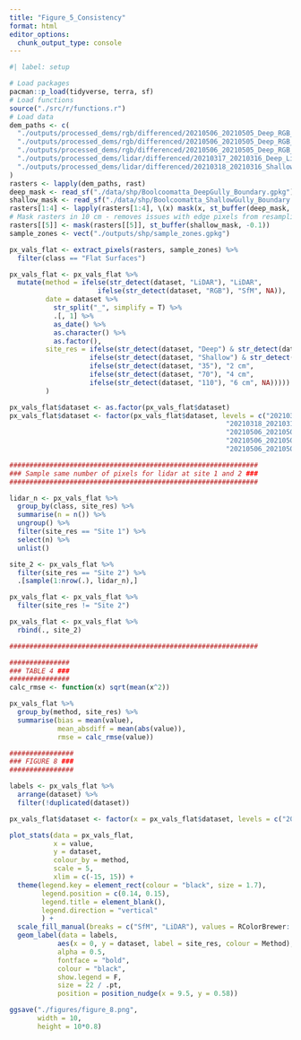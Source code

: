 ```yaml
---
title: "Figure_5_Consistency"
format: html
editor_options: 
  chunk_output_type: console
---
```


```r
#| label: setup

# Load packages
pacman::p_load(tidyverse, terra, sf)
# Load functions
source("./src/r/functions.r") 
# Load data
dem_paths <- c(
  "./outputs/processed_dems/rgb/differenced/20210506_20210505_Deep_RGB_35_diff.tif",
  "./outputs/processed_dems/rgb/differenced/20210506_20210505_Deep_RGB_70_diff.tif",
  "./outputs/processed_dems/rgb/differenced/20210506_20210505_Deep_RGB_110_diff.tif",
  "./outputs/processed_dems/lidar/differenced/20210317_20210316_Deep_LiDAR_diff.tif",
  "./outputs/processed_dems/lidar/differenced/20210318_20210316_Shallow_LiDAR_diff.tif"
)
rasters <- lapply(dem_paths, rast)
deep_mask <- read_sf("./data/shp/Boolcoomatta_DeepGully_Boundary.gpkg")
shallow_mask <- read_sf("./data/shp/Boolcoomatta_ShallowGully_Boundary.gpkg")
rasters[1:4] <- lapply(rasters[1:4], \(x) mask(x, st_buffer(deep_mask, -0.1)))
# Mask rasters in 10 cm - removes issues with edge pixels from resampling
rasters[[5]] <- mask(rasters[[5]], st_buffer(shallow_mask, -0.1))
sample_zones <- vect("./outputs/shp/sample_zones.gpkg")
```

```r
px_vals_flat <- extract_pixels(rasters, sample_zones) %>% 
  filter(class == "Flat Surfaces")

px_vals_flat <- px_vals_flat %>% 
  mutate(method = ifelse(str_detect(dataset, "LiDAR"), "LiDAR",
                      ifelse(str_detect(dataset, "RGB"), "SfM", NA)),
         date = dataset %>% 
           str_split("_", simplify = T) %>% 
           .[, 1] %>% 
           as_date() %>% 
           as.character() %>% 
           as.factor(),
         site_res = ifelse(str_detect(dataset, "Deep") & str_detect(dataset, "LiDAR"), "Site 1",
                    ifelse(str_detect(dataset, "Shallow") & str_detect(dataset, "LiDAR"), "Site 2",
                    ifelse(str_detect(dataset, "35"), "2 cm", 
                    ifelse(str_detect(dataset, "70"), "4 cm",
                    ifelse(str_detect(dataset, "110"), "6 cm", NA)))))
         )

px_vals_flat$dataset <- as.factor(px_vals_flat$dataset)
px_vals_flat$dataset <- factor(px_vals_flat$dataset, levels = c("20210317_20210316_Deep_LiDAR_diff",
                                                      "20210318_20210316_Shallow_LiDAR_diff",
                                                      "20210506_20210505_Deep_RGB_35_diff",
                                                      "20210506_20210505_Deep_RGB_70_diff",
                                                      "20210506_20210505_Deep_RGB_110_diff"))

##############################################################
### Sample same number of pixels for lidar at site 1 and 2 ###
##############################################################

lidar_n <- px_vals_flat %>% 
  group_by(class, site_res) %>% 
  summarise(n = n()) %>%
  ungroup() %>% 
  filter(site_res == "Site 1") %>% 
  select(n) %>% 
  unlist()

site_2 <- px_vals_flat %>% 
  filter(site_res == "Site 2") %>% 
  .[sample(1:nrow(.), lidar_n),]

px_vals_flat <- px_vals_flat %>% 
  filter(site_res != "Site 2")

px_vals_flat <- px_vals_flat %>% 
  rbind(., site_2)

##############################################################

###############
### TABLE 4 ###
###############
calc_rmse <- function(x) sqrt(mean(x^2))

px_vals_flat %>%
  group_by(method, site_res) %>% 
  summarise(bias = mean(value),
            mean_absdiff = mean(abs(value)),
            rmse = calc_rmse(value))

################
### FIGURE 8 ###
################

labels <- px_vals_flat %>%
  arrange(dataset) %>% 
  filter(!duplicated(dataset))

px_vals_flat$dataset <- factor(x = px_vals_flat$dataset, levels = c("20210318_20210316_Shallow_LiDAR_diff", "20210317_20210316_Deep_LiDAR_diff",  "20210506_20210505_Deep_RGB_110_diff", "20210506_20210505_Deep_RGB_70_diff", "20210506_20210505_Deep_RGB_35_diff"))

plot_stats(data = px_vals_flat, 
           x = value, 
           y = dataset,
           colour_by = method,
           scale = 5,
           xlim = c(-15, 15)) +
  theme(legend.key = element_rect(colour = "black", size = 1.7),
        legend.position = c(0.14, 0.15),
        legend.title = element_blank(),
        legend.direction = "vertical"
        ) +
  scale_fill_manual(breaks = c("SfM", "LiDAR"), values = RColorBrewer::brewer.pal(11, "PiYG")[c(3, 9)]) +
  geom_label(data = labels,
            aes(x = 0, y = dataset, label = site_res, colour = Method),
            alpha = 0.5,
            fontface = "bold",
            colour = "black",
            show.legend = F,
            size = 22 / .pt,
            position = position_nudge(x = 9.5, y = 0.58))

ggsave("./figures/figure_8.png",
       width = 10,
       height = 10*0.8)
```
